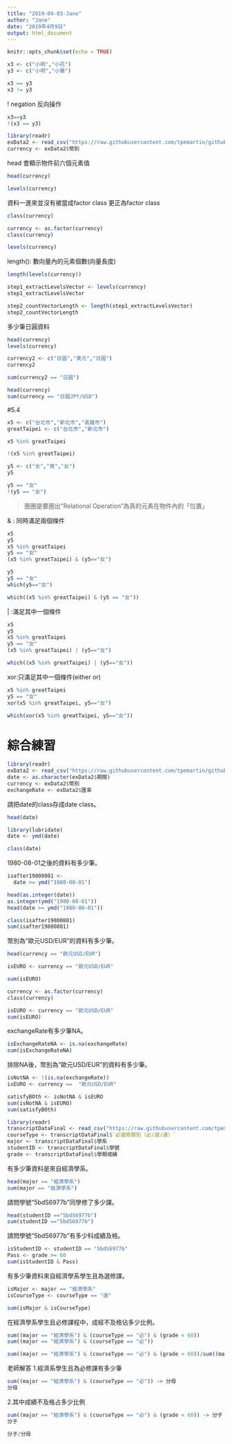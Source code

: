 ```yaml
---
title: "2019-04-03-Jane"
author: "Jane"
date: "2019年4月9日"
output: html_document
---
```


```r
knitr::opts_chunk$set(echo = TRUE)
```

```r
x3 <- c("小明","小花")
y3 <- c("小明","小華")

```

```r
x3 == y3
x3 != y3

```

! negation 反向操作
```r
x3==y3
!(x3 == y3)
```

```r
library(readr)
exData2 <- read_csv("https://raw.githubusercontent.com/tpemartin/github-data/master/exData2.csv")
currency <- exData2$幣別
```

head 會顯示物件前六個元素值
```r
head(currency)  
```

```r
levels(currency)
```


資料一進來並沒有被當成factor class
更正為factor class
```r
class(currency)

```

```r
currency <- as.factor(currency)
class(currency)

```

```r
levels(currency)
```

length(): 數向量內的元素個數(向量長度)
```r
length(levels(currency))

```

```r
step1_extractLevelsVector <- levels(currency)
step1_extractLevelsVector

step2_countVectorLength <- length(step1_extractLevelsVector)
step2_countVectorLength
```

多少筆日圓資料
```r
head(currency)
levels(currency)

```

```r
currency2 <- c("日圓","美元","日圓")
currency2
```

```r
sum(currency2 == "日圓")
```

```r

head(currency)
sum(currency == "日圓JPY/USD")

```

#5.4

```r
x5 <- c("台北市","新北市","高雄市")
greatTaipei <- c("台北市","新北市")

x5 %in% greatTaipei
```

```r
!(x5 %in% greatTaipei)
```

```r
y5 <- c("女","男","女")
y5

y5 == "女"
!(y5 == "女")

```

> 圈圏是要圏出"Relational Operation"為真的元素在物件內的「位置」

& : 同時滿足兩個條件
```r
x5
y5
x5 %in% greatTaipei
y5 == "女"
(x5 %in% greatTaipei) & (y5=="女")
```

```r
y5
y5 == "女"
which(y5=="女")

which((x5 %in% greatTaipei) & (y5 == "女"))
```

 | :滿足其中一個條件
```r
x5
y5
x5 %in% greatTaipei
y5 == "女"
(x5 %in% greatTaipei) | (y5=="女")

which((x5 %in% greatTaipei) | (y5=="女"))
```

xor:只滿足其中一個條件(either or)
```r
x5 %in% greatTaipei
y5 == "女"
xor(x5 %in% greatTaipei, y5=="女")
```

```r
which(xor(x5 %in% greatTaipei, y5=="女"))
```


# 綜合練習

```r
library(readr)
exData2 <- read_csv("https://raw.githubusercontent.com/tpemartin/github-data/master/exData2.csv")
date <- as.character(exData2$期間)
currency <- exData2$幣別
exchangeRate <- exData2$匯率
```

請把date的class存成date class。
```r
head(date)
```

```r
library(lubridate)
date <- ymd(date)
```

```r
class(date)
```

1980-08-01之後的資料有多少筆。
```r
isafter19800801 <-
  date >= ymd("1980-08-01")

```

```r
head(as.integer(date))
as.integer(ymd("1980-08-01"))
head(date >= ymd("1980-08-01"))
```

```r
class(isafter19800801)
sum(isafter19800801)
```

幣別為“歐元USD/EUR”的資料有多少筆。
```r
head(currency == "歐元USD/EUR")

isEURO <- currency == "歐元USD/EUR"

sum(isEURO)
```

```r
currency <- as.factor(currency)
class(currency)

isEURO <- currency == "歐元USD/EUR"
sum(isEURO)
```

exchangeRate有多少筆NA。
```r
isExchangeRateNA <- is.na(exchangeRate)
sum(isExchangeRateNA)
```

排除NA後，幣別為“歐元USD/EUR”的資料有多少筆。
```r
isNotNA <- !(is.na(exchangeRate))
isEURO <- currency ==  "歐元USD/EUR"
```

```r
satisfyBOth <- isNotNA & isEURO
sum(isNotNA & isEURO)
sum(satisfyBOth)
```


```r
library(readr)
transcriptDataFinal <- read_csv("https://raw.githubusercontent.com/tpemartin/github-data/master/transcriptDataFinal.csv")
courseType <- transcriptDataFinal$`必選修類別（必∕選∕通）`
major <- transcriptDataFinal$學系
studentID <- transcriptDataFinal$學號
grade <- transcriptDataFinal$學期成績
```

有多少筆資料是來自經濟學系。
```r
head(major == "經濟學系")
sum(major == "經濟學系")
```

請問學號“5bdS6977b”同學修了多少課。
```r
head(studentID =="5bdS6977b")
sum(studentID =="5bdS6977b")
```

請問學號“5bdS6977b”有多少科成績及格。
```r
isStudentID <- studentID == "5bdS6977b"
Pass <- grade >= 60
sum(isStudentID & Pass)
```

有多少筆資料來自經濟學系學生且為選修課。
```r
isMajor <- major == "經濟學系"
isCourseType <- courseType == "選"

sum(isMajor & isCourseType)
```

在經濟學系學生且必修課程中，成經不及格佔多少比例。
```r

sum((major == "經濟學系") & (courseType == "必") & (grade < 60))
sum((major == "經濟學系") & (courseType == "必"))

sum((major == "經濟學系") & (courseType == "必") & (grade < 60))/sum((major == "經濟學系") & (courseType == "必"))
```

老師解答
1.經濟系學生且為必修課有多少筆
```r
sum((major == "經濟學系") & (courseType == "必")) -> 分母
分母
```

2.其中成績不及格占多少比例
```r
sum((major == "經濟學系") & (courseType == "必") & (grade < 60)) -> 分子
分子
```

```r
分子/分母
```














